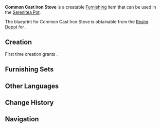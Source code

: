 {{Furnishing Infobox
|id             = 361313
|image          = Item Common Cast Iron Stove.png
|category       = Large Furnishing
|subcategory    = Table
|rarity         = 3
|adeptal_energy = 60
|load           = 105
|reduced_load   = 79
|description    = An Inazuman metal stove made using traditional techniques. Its design is quite compact and can be moved about quite easily. It is very commonly used, and it is claimed that it can heat a wok about twice the diameter of the stove mouth with great efficacy.<br />[[Inazuma]] once had a period in which "raw foods" were all the rage, and while some fish did indeed have very delicious meat and eating raw food does provide some fine variety, one eats like this long-term at the risk of catching certain diseases. Such raw food would, in turn, depart from the central core of Inazuman gourmet when these inexpensive and easy-to-use stoves came into vogue.
|interaction    = Cooking
|blueprint      = [[Realm Depot]]
}}
'''Common Cast Iron Stove''' is a creatable [[Furnishing]] item that can be used in the [[Serenitea Pot]].

The blueprint for Common Cast Iron Stove is obtainable from the [[Realm Depot]] for {{Item|Realm Currency|24|x=160}}.

==Creation==
First time creation grants {{Item|Trust|24|x=60}}.
{{Recipe
|type = Creation
|time = 14h
|Iron Chunk = 8
|sort = Iron Chunk
}}

==Furnishing Sets==
{{Craft Usage}}

==Other Languages==
{{Other Languages
|default_hidden = 1
|en      = Common Cast Iron Stove
|zhs     = 铸铁泛用炉具
|zhs_rm  = Zhùtiě Fànyòng Lújù
|zht     = 鑄鐵泛用爐具
|zht_rm  = Zhùtiě Fànyòng Lújù
|ja      = 鋳鉄汎用焜炉
|ja_rm   = Chuutetsu Han'you Konro
|ko      = 무쇠 범용 노구
|ko_rm   = 
|es      = Hornilla de hierro común
|fr      = Four en fonte commun
|ru      = Обычная чугунная печь
|th      = เตาเหล็กอเนกประสงค์
|th_rm   = 
|vi      = Bếp Gang Đa Năng
|de      = Ofen aus Gusseisen
|id      = Tungku Besi Biasa
|pt      = Forno de Metal
}}

==Change History==
{{Change History|2.2}}

==Navigation==
{{Furnishing Navbox/Interior|Large Furnishing}}